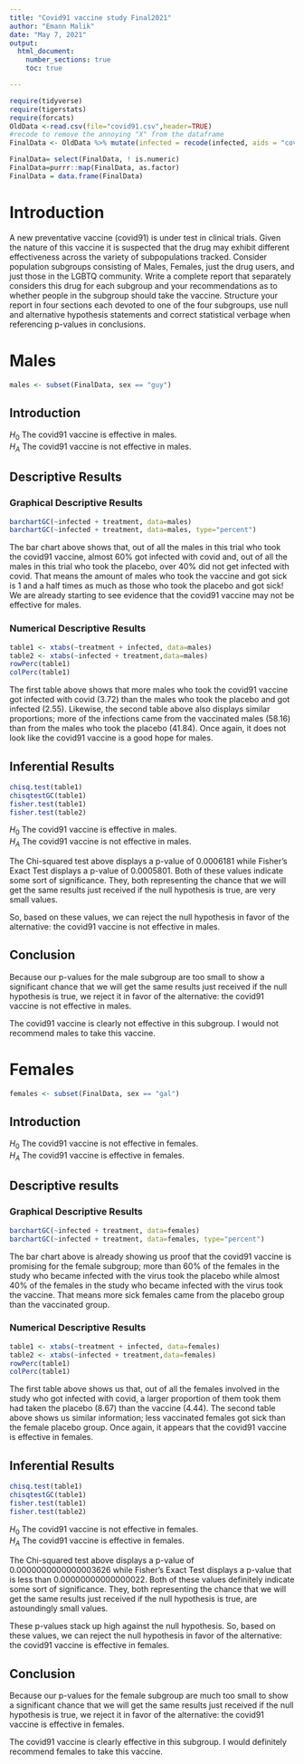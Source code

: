 ```yaml
---
title: "Covid91 vaccine study Final2021"
author: "Emann Malik"
date: "May 7, 2021"
output: 
  html_document:
    number_sections: true
    toc: true

---
```


```r
require(tidyverse)
require(tigerstats)
require(forcats)
OldData <-read.csv(file="covid91.csv",header=TRUE)
#recode to remove the annoying "X" from the dataframe
FinalData <- OldData %>% mutate(infected = recode(infected, aids = "covid", none = "OK" )) %>% select(-one_of("X"))
```

```r
FinalData= select(FinalData, ! is.numeric)
FinalData=purrr::map(FinalData, as.factor)
FinalData = data.frame(FinalData)
```

# Introduction

A new  preventative vaccine (covid91) is under test in clinical trials. Given the nature of this vaccine it is suspected that the drug may exhibit different effectiveness across the variety of subpopulations tracked. Consider population subgroups consisting of Males, Females, just the drug users, and just those in the LGBTQ community. Write a complete report that separately considers this drug for each subgroup and your recommendations as to whether people in the subgroup should take the vaccine. Structure your report in four sections each devoted to one of the four subgroups, use null and alternative hypothesis statements and correct statistical verbage when referencing p-values in conclusions.
  
# Males
  
```r
males <- subset(FinalData, sex == "guy")
``` 
  
## Introduction
  
$H_0$ The covid91 vaccine is effective in males.  
$H_A$ The covid91 vaccine is not effective in males.  
  
## Descriptive Results
  
### Graphical Descriptive Results
  
```r
barchartGC(~infected + treatment, data=males)
barchartGC(~infected + treatment, data=males, type="percent")
```
  
The bar chart above shows that, out of all the males in this trial who took the covid91 vaccine, almost 60% got infected with covid and, out of all the males in this trial who took the placebo, over 40% did not get infected with covid. That means the amount of males who took the vaccine and got sick is 1 and a half times as much as those who took the placebo and got sick! We are already starting to see evidence that the covid91 vaccine may not be effective for males. 
  
### Numerical Descriptive Results
  
```r
table1 <- xtabs(~treatment + infected, data=males)
table2 <- xtabs(~infected + treatment,data=males)
rowPerc(table1)
colPerc(table1)
```
  
The first table above shows that more males who took the covid91 vaccine got infected with covid (3.72) than the males who took the placebo and got infected (2.55). Likewise, the second table above also displays similar proportions; more of the infections came from the vaccinated males (58.16) than from the males who took the placebo (41.84). Once again, it does not look like the covid91 vaccine is a good hope for males. 
  
## Inferential Results
  
```r
chisq.test(table1)
chisqtestGC(table1)
fisher.test(table1)
fisher.test(table2)
```
  
$H_0$ The covid91 vaccine is effective in males.  
$H_A$ The covid91 vaccine is not effective in males.  
  
The Chi-squared test above displays a p-value of 0.0006181 while Fisher's Exact Test displays a p-value of 0.0005801. Both of these values indicate some sort of significance. They, both representing the chance that we will get the same results just received if the null hypothesis is true, are very small values.
  
So, based on these values, we can reject the null hypothesis in favor of the alternative: the covid91 vaccine is not effective in males. 
  
## Conclusion
  
Because our p-values for the male subgroup are too small to show a significant chance that we will get the same results just received if the null hypothesis is true, we reject it in favor of the alternative: the covid91 vaccine is not effective in males.
  
The covid91 vaccine is clearly not effective in this subgroup. I would not recommend males to take this vaccine.
  
# Females
  
```r
females <- subset(FinalData, sex == "gal")
``` 
  
## Introduction
  
$H_0$ The covid91 vaccine is not effective in females.  
$H_A$ The covid91 vaccine is effective in females.  
  
## Descriptive results
  
### Graphical Descriptive Results
  
```r
barchartGC(~infected + treatment, data=females)
barchartGC(~infected + treatment, data=females, type="percent")
```
  
The bar chart above is already showing us proof that the covid91 vaccine is promising for the female subgroup; more than 60% of the females in the study who became infected with the virus took the placebo while almost 40% of the females in the study who became infected with the virus took the vaccine. That means more sick females came from the placebo group than the vaccinated group.
  
### Numerical Descriptive Results
  
```r
table1 <- xtabs(~treatment + infected, data=females)
table2 <- xtabs(~infected + treatment,data=females)
rowPerc(table1)
colPerc(table1)
```
  
The first table above shows us that, out of all the females involved in the study who got infected with covid, a larger proportion of them took them had taken the placebo (8.67) than the vaccine (4.44). The second table above shows us similar information; less vaccinated females got sick than the female placebo group. Once again, it appears that the covid91 vaccine is effective in females.
  
## Inferential Results
  
```r
chisq.test(table1)
chisqtestGC(table1)
fisher.test(table1)
fisher.test(table2)
```  
  
$H_0$ The covid91 vaccine is not effective in females.  
$H_A$ The covid91 vaccine is effective in females.  
  
The Chi-squared test above displays a p-value of 0.0000000000000003626 while Fisher's Exact Test displays a p-value that is less than 0.00000000000000022. Both of these values definitely indicate some sort of significance. They, both representing the chance that we will get the same results just received if the null hypothesis is true, are astoundingly small values.  
  
These p-values stack up high against the null hypothesis. So, based on these values, we can reject the null hypothesis in favor of the alternative: the covid91 vaccine is effective in females.
  
## Conclusion
  
Because our p-values for the female subgroup are much too small to show a significant chance that we will get the same results just received if the null hypothesis is true, we reject it in favor of the alternative: the covid91 vaccine is effective in females.
  
The covid91 vaccine is clearly effective in this subgroup. I would definitely recommend females to take this vaccine.  
  
  
  